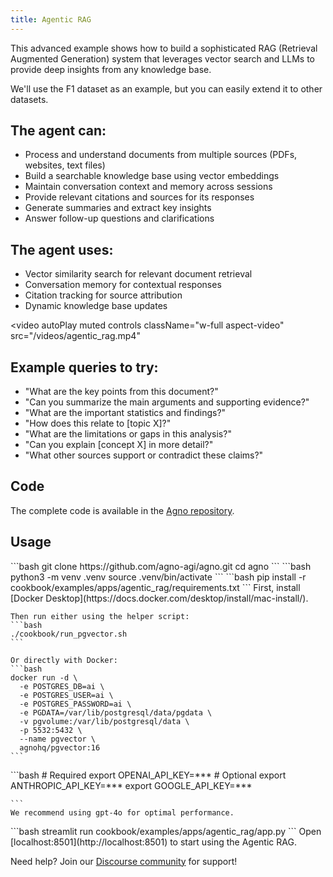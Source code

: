 ```yaml
---
title: Agentic RAG
---
```


This advanced example shows how to build a sophisticated RAG (Retrieval Augmented Generation) system that
leverages vector search and LLMs to provide deep insights from any knowledge base.

We'll use the F1 dataset as an example, but you can easily extend it to other datasets.

## The agent can:
- Process and understand documents from multiple sources (PDFs, websites, text files)
- Build a searchable knowledge base using vector embeddings
- Maintain conversation context and memory across sessions
- Provide relevant citations and sources for its responses
- Generate summaries and extract key insights
- Answer follow-up questions and clarifications

## The agent uses:
- Vector similarity search for relevant document retrieval
- Conversation memory for contextual responses
- Citation tracking for source attribution
- Dynamic knowledge base updates

<video
  autoPlay
  muted
  controls
  className="w-full aspect-video"
  src="/videos/agentic_rag.mp4"
></video>

## Example queries to try:
- "What are the key points from this document?"
- "Can you summarize the main arguments and supporting evidence?"
- "What are the important statistics and findings?"
- "How does this relate to [topic X]?"
- "What are the limitations or gaps in this analysis?"
- "Can you explain [concept X] in more detail?"
- "What other sources support or contradict these claims?"

## Code

The complete code is available in the [Agno repository](https://github.com/agno-agi/agno).

## Usage

<Steps>
  <Step title="Clone the repository">
    ```bash
    git clone https://github.com/agno-agi/agno.git
    cd agno
    ```
  </Step>

  <Step title="Create virtual environment">
    ```bash
    python3 -m venv .venv
    source .venv/bin/activate
    ```
  </Step>

  <Step title="Install dependencies">
    ```bash
    pip install -r cookbook/examples/apps/agentic_rag/requirements.txt
    ```
  </Step>

  <Step title="Run PgVector">
    First, install [Docker Desktop](https://docs.docker.com/desktop/install/mac-install/).

    Then run either using the helper script:
    ```bash
    ./cookbook/run_pgvector.sh
    ```

    Or directly with Docker:
    ```bash
    docker run -d \
      -e POSTGRES_DB=ai \
      -e POSTGRES_USER=ai \
      -e POSTGRES_PASSWORD=ai \
      -e PGDATA=/var/lib/postgresql/data/pgdata \
      -v pgvolume:/var/lib/postgresql/data \
      -p 5532:5432 \
      --name pgvector \
      agnohq/pgvector:16
    ```
  </Step>


  <Step title="Set up API keys">
    ```bash
    # Required
    export OPENAI_API_KEY=***
    # Optional
    export ANTHROPIC_API_KEY=***
    export GOOGLE_API_KEY=***

    ```
    We recommend using gpt-4o for optimal performance.
  </Step>

  <Step title="Launch the app">
    ```bash
    streamlit run cookbook/examples/apps/agentic_rag/app.py
    ```
    Open [localhost:8501](http://localhost:8501) to start using the Agentic RAG.
  </Step>
</Steps>

Need help? Join our [Discourse community](https://community.agno.com) for support!
